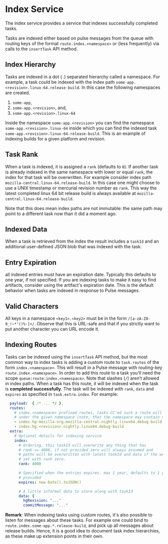 # Index Service

The index service provides a service that indexes successfully completed tasks.

Tasks are indexed either based on pulse messages from the queue with routing keys of the format `route.index.<namespace>` or (less frequently) via calls to the `insertTask` API method.

## Index Hierarchy

Tasks are indexed in a dot (`.`) separated hierarchy called a namespace.
For example, a task could be indexed with the index path `some-app.<revision>.linux-64.release-build`.
In this case the following namespaces are created.

 1. `some-app`,
 1. `some-app.<revision>`, and,
 1. `some-app.<revision>.linux-64`

Inside the namespace `some-app.<revision>` you can find the namespace `some-app.<revision>.linux-64` inside which you can find the indexed task `some-app.<revision>.linux-64.release-build`.
This is an example of indexing builds for a given platform and revision.

## Task Rank

When a task is indexed, it is assigned a `rank` (defaults to `0`).
If another task is already indexed in the same namespace with lower or equal `rank`, the index for that task will be overwritten.
For example consider index path `mozilla-central.linux-64.release-build`.
In this case one might choose to use a UNIX timestamp or mercurial revision number as `rank`.
This way the latest completed linux 64 bit release build is always available at `mozilla-central.linux-64.release-build`.

Note that this does mean index paths are not immutable: the same path may point to a different task now than it did a moment ago.

## Indexed Data

When a task is retrieved from the index the result includes a `taskId` and an additional user-defined JSON blob that was indexed with the task.

## Entry Expiration

all indexed entries must have an expiration date.
Typically this defaults to one year, if not specified.
If you are indexing tasks to make it easy to find artifacts, consider using the artifact's expiration date.
This is the default behavior when tasks are indexed in response to Pulse messages.

## Valid Characters

All keys in a namespace `<key1>.<key2>` must be in the form `/[a-zA-Z0-9_!~*'()%-]+/`.
Observe that this is URL-safe and that if you strictly want to put another character you can URL encode it.

## Indexing Routes

Tasks can be indexed using the `insertTask` API method, but the most common way to index tasks is adding a custom route to `task.routes` of the form `index.<namespace>`.
This will result in a Pulse message with routing-key `route.index.<namespace>`.
In order to add this route to a task you'll need the scope `queue:route:index.<namespace>`.
Note that slashes (`/`) aren’t allowed in index paths.
When a task has this route, it will be indexed when the task is **completed successfully**.
The task will be indexed with `rank`, `data` and `expires` as specified in `task.extra.index`.
For example:

```yaml
  payload:  { /* ... */ },
  routes:
    # index.<namespace> prefixed routes, tasks CC'ed such a route will be indexed
    # under the given namespace (note, that the namespace may contain spaces)
    - index.hg-mozilla-org.mozilla-central.nightly.linux64.debug-build
    - index.hg.<revision>.nightly.linux64.debug-build
  extra:
    # Optional details for indexing service
    index:
      # Ordering, this taskId will overwrite any thing that has
      # rank <= 4000, if not provided zero will always assumed and
      # paths will be overwritten with latest taskId and data if the were also
      # set with rank zero.
      rank: 4000

      # Specified when the entries expires. max 1 year, defaults to 1 year if not
      # provided
      expires: new Date().toJSON()

      # A little informal data to store along with taskId
      data: {
        hgRevision: "..."
        commitMessage: "..."
```

**Remark**: When indexing tasks using custom routes, it's also possible to listen for messages about these tasks.
For example one could bind to `route.index.some-app.*.release-build`, and pick up all messages about release builds.
Hence, it is a good idea to document task index hierarchies, as these make up extension points in their own.

